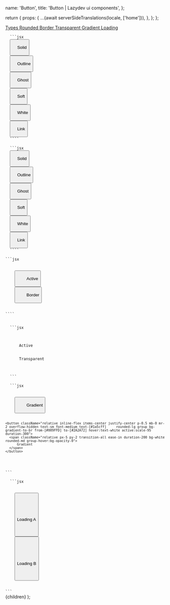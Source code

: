 


  name: 'Button',
  title: 'Button | Lazydev ui components',
};

  return {
    props: {
      ...(await serverSideTranslations(locale, ['home'])),
    },
  };
};

<SidebarLink>
  <a href="#types" className="sidebar__link">
    Types
  </a>
  <a href="#rounded" className="sidebar__link">
    Rounded
  </a>
  <a href="#border" className="sidebar__link">
    Border
  </a>
  <a href="#transparent" className="sidebar__link">
    Transparent
  </a>
  <a href="#gradient" className="sidebar__link">
    Gradient
  </a>
  <a href="#loading" className="sidebar__link">
    Loading
  </a>
</SidebarLink>

<PrevAndNext leftPath="/docs/theme" rightPath="/docs/components/alert" />

<div id="types" />

<ComponentExample name="Types" paragraph="The most commonly used button styles.">
  <Types />
</ComponentExample>

<Code>
  ```jsx
  <button
    type="button"
    className="rounded-xl py-2 px-4 md:py-3 md:px-6 text-xs md:text-sm duration-200 font-medium
    text-blue-600 hover:-translate-y-0.5 active:translate-y-0 shadow-blue-100 hover:shadow-blue-300
    bg-blue-600 hover:bg-blue-500 dark:bg-blue-600 text-white">
    Solid
  </button>
  <button
    type="button"
    className="rounded-xl py-2 px-4 md:py-3 md:px-6 text-xs md:text-sm duration-200 font-medium
    text-blue-600 hover:-translate-y-0.5 active:translate-y-0 bg-transparent dark:bg-transparent
    hover:bg-blue-600 border-2 border-blue-300 hover:border-blue-600 dark:border-blue-600
    dark:hover:border-blue-600 text-blue-600 hover:text-white dark:text-blue-600
    dark:hover:bg-blue-600 dark:hover:text-white">
    Outline
  </button>
  <button
    type="button"
    className="rounded-xl py-2 px-4 md:py-3 md:px-6 text-xs md:text-sm duration-200 font-medium
    text-blue-600 hover:-translate-y-0.5 active:translate-y-0 hover:shadow-blue-300 duration-200
    bg-transparent hover:bg-blue-100 dark:bg-transparent dark:hover:bg-blue-100 text-blue-600">
    Ghost
  </button>
  <button
    type="button"
    className="rounded-xl py-2 px-4 md:py-3 md:px-6 text-xs md:text-sm duration-200 font-medium
    text-blue-600 hover:-translate-y-0.5 active:translate-y-0 hover:shadow-blue-300 duration-200
    bg-transparent bg-blue-100 hover:bg-blue-600 dark:bg-blue-100 dark:hover:bg-blue-600
    dark:hover:text-white text-blue-600 hover:text-white">
    Soft
  </button>
  <button
    type="button"
    className="rounded-xl py-2 px-4 md:py-3 md:px-6 text-xs md:text-sm duration-200 font-medium
    text-blue-600 hover:-translate-y-0.5 active:translate-y-0 bg-transparent dark:bg-transparent
    border-2 border-blue-300 hover:border-blue-600 dark:border-gray-600 dark:hover:border-gray-500
    text-blue-600 dark:text-white">
    White
  </button>
  <button
    type="button"
    className="hover:underline rounded-xl py-2 px-4 md:py-3 md:px-6 bg-transparent text-blue-600
    active:text-blue-400">
    Link
  </button>
  ````
</Code>

<div id="rounded" />

<ComponentExample name="Rounded" paragraph="The most commonly used button styles.">
  <Rounded />
</ComponentExample>

<Code>
  ```jsx
  <button
    type="button"
    className="rounded-full py-2 px-4 md:py-3 md:px-6 text-xs md:text-sm duration-200 font-medium
    text-blue-600 hover:-translate-y-0.5 active:translate-y-0 shadow-blue-100 hover:shadow-blue-300
    bg-blue-600 hover:bg-blue-500 dark:bg-blue-600 text-white">
    Solid
  </button>
  <button
    type="button"
    className="rounded-full py-2 px-4 md:py-3 md:px-6 text-xs md:text-sm duration-200 font-medium
    text-blue-600 hover:-translate-y-0.5 active:translate-y-0 bg-transparent dark:bg-transparent
    hover:bg-blue-600 border-2 border-blue-300 hover:border-blue-600 dark:border-blue-600
    dark:hover:border-blue-600 text-blue-600 hover:text-white dark:text-blue-600
    dark:hover:bg-blue-600 dark:hover:text-white">
    Outline
  </button>
  <button
    type="button"
    className="rounded-full py-2 px-4 md:py-3 md:px-6 text-xs md:text-sm duration-200 font-medium
    text-blue-600 hover:-translate-y-0.5 active:translate-y-0 hover:shadow-blue-300 duration-200
    bg-transparent hover:bg-blue-100 dark:bg-transparent dark:hover:bg-blue-100 text-blue-600">
    Ghost
  </button>
  <button
    type="button"
    className="rounded-full py-2 px-4 md:py-3 md:px-6 text-xs md:text-sm duration-200 font-medium
    text-blue-600 hover:-translate-y-0.5 active:translate-y-0 hover:shadow-blue-300 duration-200
    bg-transparent bg-blue-100 hover:bg-blue-600 dark:bg-blue-100 dark:hover:bg-blue-600
    dark:hover:text-white text-blue-600 hover:text-white">
    Soft
  </button>
  <button
    type="button"
    className="rounded-full py-2 px-4 md:py-3 md:px-6 text-xs md:text-sm duration-200 font-medium
    text-blue-600 hover:-translate-y-0.5 active:translate-y-0 bg-transparent dark:bg-transparent
    border-2 border-blue-300 hover:border-blue-600 dark:border-gray-600 dark:hover:border-gray-500
    text-blue-600 dark:text-white">
    White
  </button>
  <button
    type="button"
    className="hover:underline py-2 px-4 md:py-3 md:px-6 bg-transparent text-blue-600
    active:text-blue-400">
    Link
  </button>
  ````
</Code>

<div id="border" />

<ComponentExample name="Border" paragraph="Border button component">
  <Border />
</ComponentExample>

<Code>
```jsx
  <div className="flex items-center space-x-3">
    <button
        className="w-fit rounded-lg py-2 px-8 active:scale-95
      shadow-md text-sm duration-300 bg-[#1a5cff] active:bg-opacity-80
      ease-in-out bg-transparent font-medium md:text-sm text-white hover:bg-transparent border border-[#1a5cff] hover:text-[#1a5cff]">
        Active
    </button>
    <button
        className="w-fit rounded-lg py-2 px-8 active:scale-95
    shadow-md text-sm duration-300 border border-[#1a5cff] active:bg-opacity-80
    ease-in-out bg-transparent font-medium md:text-sm text-[#1a5cff] hover:bg-[#1a5cff] hover:text-white">
        Border
    </button>
  </div>
````

</Code>

<div id="transparent" />

<ComponentExample name="Transparent" paragraph="Transparent button component">
  <Transparent />
</ComponentExample>

<Code>
  ```jsx
  <div className="flex items-center space-x-3">
    <a className="w-fit bg-blue-500 bg-opacity-30 rounded-lg py-2 px-8 cursor-pointer font-medium active:scale-95 shadow-md text-sm duration-300 ease-in-out hover:bg-blue-500 hover:bg-opacity-30 md:text-sm text-[#1a5cff] hover:bg-transparent">
      Active
    </a>
    <a className="w-fit hover:bg-blue-500 hover:bg-opacity-30 rounded-lg py-2 px-8 cursor-pointer font-medium active:scale-95 shadow-md text-sm duration-300 ease-in-out  md:text-sm text-[#1a5cff] bg-transparent">
      Transparent
    </a>
  </div>
  ```
</Code>

<div id="gradient" />

<ComponentExample name="Gradient" paragraph="Gradient button component">
  <Gradient />
</ComponentExample>

<Code>
  ```jsx
  <div className="flex items-center space-x-3">
    <button className="text-white bg-gradient-to-br from-[#009FFD] to-[#2A2A72] hover:bg-gradient-to-bl font-medium rounded-lg text-sm px-5 py-2.5 text-center mr-2 mb- active:scale-95 duration-300">
        Gradient
    </button>

    <button className="relative inline-flex items-center justify-center p-0.5 mb-0 mr-2 overflow-hidden text-sm font-medium text-[#1a5cff]     rounded-lg group bg-gradient-to-br from-[#009FFD] to-[#2A2A72] hover:text-white active:scale-95 duration-300">
      <span className="relative px-5 py-2 transition-all ease-in duration-200 bg-white rounded-md group-hover:bg-opacity-0">
          Gradient
      </span>
    </button>
  </div>
```
</Code>

<div id="loading" />

<ComponentExample name="Loading" paragraph="Loading button component">
  <Loading />
</ComponentExample>

<Code>
  ```jsx
 <div className="flex items-center space-x-3">
    <button className="w-fit flex items-center space-x-2 mx-auto rounded-lg py-2 px-4 shadow-md text-sm active:bg-opacity-80 ease-in-out bg-[#1a5cff] dark:bg-[#1a5cff] md:text-sm active:scale-95 duration-200 text-white hover:shadow-md hover:shadow-blue-500/50">
      <div className="border-t-transparent w-[12px] h-[12px] border-[2px] border-white rounded-full animate-spin" />
      <p>Loading A</p>
    </button>
    <button className="w-fit flex items-center space-x-2 mx-auto rounded-lg py-2 px-4 shadow-md text-sm active:bg-opacity-80 ease-in-out bg-[#1a5cff] dark:bg-[#1a5cff] md:text-sm active:scale-95 duration-200 text-white hover:shadow-md hover:shadow-blue-500/50">
      <div className="border-t-transparent w-[12px] h-[12px] border-[2px] border-white border-dotted rounded-full animate-spin" />
      <p>Loading B</p>
    </button>
  </div>
```
</Code>

  <NestedLayout name={meta.name} title={meta.title}>
    {children}
  </NestedLayout>
);
